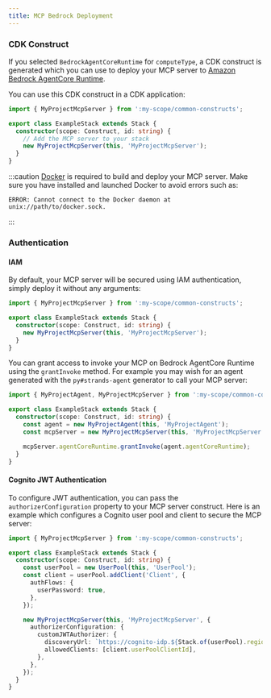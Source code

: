 ```yaml
---
title: MCP Bedrock Deployment
---
```


### CDK Construct

If you selected `BedrockAgentCoreRuntime` for `computeType`, a CDK construct is generated which you can use to deploy your MCP server to [Amazon Bedrock AgentCore Runtime](https://docs.aws.amazon.com/bedrock-agentcore/latest/devguide/agents-tools-runtime.html).

You can use this CDK construct in a CDK application:

```ts {6}
import { MyProjectMcpServer } from ':my-scope/common-constructs';

export class ExampleStack extends Stack {
  constructor(scope: Construct, id: string) {
    // Add the MCP server to your stack
    new MyProjectMcpServer(this, 'MyProjectMcpServer');
  }
}
```

:::caution
[Docker](https://www.docker.com/) is required to build and deploy your MCP server. Make sure you have installed and launched Docker to avoid errors such as:

```
ERROR: Cannot connect to the Docker daemon at unix://path/to/docker.sock.
```
:::

### Authentication

#### IAM

By default, your MCP server will be secured using IAM authentication, simply deploy it without any arguments:

```ts {5}
import { MyProjectMcpServer } from ':my-scope/common-constructs';

export class ExampleStack extends Stack {
  constructor(scope: Construct, id: string) {
    new MyProjectMcpServer(this, 'MyProjectMcpServer');
  }
}
```

You can grant access to invoke your MCP on Bedrock AgentCore Runtime using the `grantInvoke` method. For example you may wish for an agent generated with the <Link path="/guides/py-strands-agent">`py#strands-agent`</Link> generator to call your MCP server:

```ts {8}
import { MyProjectAgent, MyProjectMcpServer } from ':my-scope/common-constructs';

export class ExampleStack extends Stack {
  constructor(scope: Construct, id: string) {
    const agent = new MyProjectAgent(this, 'MyProjectAgent');
    const mcpServer = new MyProjectMcpServer(this, 'MyProjectMcpServer');

    mcpServer.agentCoreRuntime.grantInvoke(agent.agentCoreRuntime);
  }
}
```

#### Cognito JWT Authentication

To configure JWT authentication, you can pass the `authorizerConfiguration` property to your MCP server construct. Here is an example which configures a Cognito user pool and client to secure the MCP server:

```ts {14-17}
import { MyProjectMcpServer } from ':my-scope/common-constructs';

export class ExampleStack extends Stack {
  constructor(scope: Construct, id: string) {
    const userPool = new UserPool(this, 'UserPool');
    const client = userPool.addClient('Client', {
      authFlows: {
        userPassword: true,
      },
    });

    new MyProjectMcpServer(this, 'MyProjectMcpServer', {
      authorizerConfiguration: {
        customJWTAuthorizer: {
          discoveryUrl: `https://cognito-idp.${Stack.of(userPool).region}.amazonaws.com/${userPool.userPoolId}/.well-known/openid-configuration`,
          allowedClients: [client.userPoolClientId],
        },
      },
    });
  }
}
```